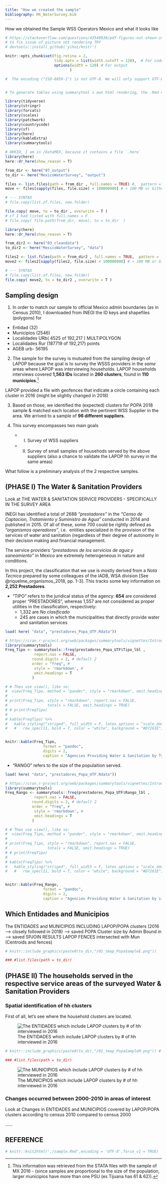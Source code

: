 ```yaml
---
title: "How we created the sample"
bibliography: MX_WaterSurvey.bib
---
```


How we obtained the Sample WSS Operators Mexico and what it looks like


```r
# https://stackoverflow.com/questions/43549930/pdf-figures-not-shown-in-html-files-produced-by-rmarkdown-when-open-with-firefox
# to fix issue of picture not rendering TRY 
# devtools::install_github('yihui/knitr')

knitr::opts_chunk$set(fig.retina = 2,
                      tidy.opts = list(width.cutoff = 120),  # For code
                      options(width = 120) # For output
							 )  

#  The encoding ("ISO-8859-1") is not UTF-8. We will only support UTF-8 in the future. Please re-save your file "sample.Rmd" with the UTF-8 encoding.


# To generate tables using summarytool s own html rendering, the .Rmd document s configuration part (yaml) must point to the package s summarytools.css file.


```

```r
library(tidyverse)
library(stringr)
library(forcats)
library(scales)
library(patchwork)
library(countrycode)
library(sf)
library(here)
library(kableExtra)
library(summarytools)


```






```r
# OKKIO, I am in /DataMEX, because it contains a file `.here`
library(here)
here::dr_here(show_reason = T)

from_dir <- here("07_output")
to_dir <- here("MexicoWaterSurvey", "output")

files <- list.files(path = from_dir , full.names = TRUE) #,  pattern = ".png$" )
move <- files[sapply(files, file.size) < 100000000] # < 100 MB or Github will get stuck

# --- SYNTAX
# file.copy(list.of.files, new.folder)

file.copy( move, to = to_dir , overwrite = T )
# if I had listed with full.names = F
# file.copy( file.path(from_dir, move), to = to_dir  )
```

```r
library(here)
here::dr_here(show_reason = T)

from_dir2 <- here("03_cleandata")
to_dir2 <- here("MexicoWaterSurvey", "data")

files2 <- list.files(path = from_dir2 , full.names = TRUE,  pattern =  "(^oper|^pres).*\\.Rdata$") 
move2 <- files2[sapply(files2, file.size) < 100000000] # < 100 MB or Github will get stuck

# --- SYNTAX
# file.copy(list.of.files, new.folder)
file.copy( move2, to = to_dir2 , overwrite = T )
```



## Sampling design

1. In order to match our sample to official Mexico admin boundaries  (as in Census 2010), I downloaded from INEGI the ID keys and shapefiles (polygons) for  
+ Entidad (32) 
+ Municipios (2546)
+ Localidades URb( 4525 of 192,217 ) MULTiPOLYGON
+ Localidades Rur (187719 of 192,217) points 
+ AGEB urb- 56195 

2. The sample for the survey is mutuated from the sampling design of LAPOP  because the goal is to survey the WSSS providers in the _same_ areas where LAPOP was interviewing households. LAPOP households interviews covered **1,563 IDs** located in **260 clusters**, found in **110 municipios**.[^1] 

[^1]: This information was retrieved from the STATA files with the sample of MX 2016 - (since samples are proportional to the size of the population, larger municipios have more than one PSU (es Tijuana has 61 & 62)). 

LAPOP provided a file with geofences that indicate a circle containing each cluster in 2016 (might be slightly changed in 2018) 
 
3. Based on those, we identified the (expected) clusters for POPA 2018 sample & matched each location with the pertinent WSS Supplier in the area. 
We arrived to a sample of **96 different suppliers**.  

4. This survey encompasses two main goals

	+ I) Survey of WSS suppliers 
	+ II) Survey of small samples of househods served by the above suppliers (also a chance to validate the LAPOP hh survey in the same areas)
	
What follow is a preliminary analysis of the 2 respective samples. 


## (PHASE I) The Water & Sanitation Providers 

Look at THE WATER & SANITATION SERVICE PROVIDERS - SPECIFICALLY IN THE SURVEY AREA

INEGI has identified a total of 2688 _"prestadores"_ in the _"Censo de Captacion, Tratamiento y Suministro de Agua"_ 
conducted in 2014 and published in 2015. Of all of these, some 700 could be rightly defined as _"organismos operadores"_, i.e. 
entities specialized in the provision of the services of water and sanitation (regardless of their degree of autonomy in their 
decision making and financial management.

The service providers *"prestadores de los servicios de agua y saneamiento"* in Mexico are extremely heterogeneous in nature and conditions. 

In this project, the classification that we use is mostly derived from a _Nota Tecnica_ prepared by some colleagues of the IADB, WSA division [See @riquelme_organismos_2018, pp. 1-3]. This tracks some key information on **2,252 Prestadores**. 


+ "TIPO" refers to the juridical status of the agency: **654** are considered proper "PRESTADORES", whereas 1,557 are not considered as proper utilities in the classification, respectively:  
	* 1,332 are *No clasificado*
	* 245 are cases in which the municipalities that directly provide water and sanitation services
	
```r

load( here( "data", "prestadores_Popa_UTF.Rdata"))

# https://cran.r-project.org/web/packages/summarytools/vignettes/Introduction.html
library(summarytools)
Freq_Tipo <- summarytools::freq(prestadores_Popa_UTF$Tipo_lbl , 
			 report.nas = FALSE, 
			round.digits = 2, # default 2
			order = "freq", #  
			 style = 'rmarkdown', #  
			 omit.headings = T
			) 

# # Then use view(), like so:
#  view(Freq_Tipo, method = "pander", style = "rmarkdown", omit.headings = TRUE)
# 
# print(Freq_Tipo, style = "rmarkdown", report.nas = FALSE, 
#                  totals = FALSE, omit.headings = TRUE)
# # print(FreqTipo)
# 
# kable(FreqTipo) %>%
#   kable_styling("striped", full_width = F, latex_options = "scale_down") # %>%
#   #   row_spec(11, bold = T, color = "white", background = "#D7261E")


knitr::kable(Freq_Tipo, 
				 format = "pandoc", 
				 digits = 2, 
				 caption = "Agencies Providing Water & Sanitation by Type (Including when Not properly defined")
```

+ "RANGO" refers to the size of the populaition served.  



```r

load( here( "data", "prestadores_Popa_UTF.Rdata"))

# https://cran.r-project.org/web/packages/summarytools/vignettes/Introduction.html
library(summarytools)
Freq_Rango <- summarytools::freq(prestadores_Popa_UTF$Rango_lbl , 
			 report.nas = FALSE, 
			round.digits = 2, # default 2
			order = "freq", #  
			 style = 'rmarkdown', #  
			 omit.headings = T
			) 

# # Then use view(), like so:
#  view(Freq_Tipo, method = "pander", style = "rmarkdown", omit.headings = TRUE)
# 
# print(Freq_Tipo, style = "rmarkdown", report.nas = FALSE, 
#                  totals = FALSE, omit.headings = TRUE)
# # print(FreqTipo)
# 
# kable(FreqTipo) %>%
#   kable_styling("striped", full_width = F, latex_options = "scale_down") # %>%
#   #   row_spec(11, bold = T, color = "white", background = "#D7261E")


knitr::kable(Freq_Rango, 
				 format = "pandoc", 
				 digits = 2, 
				 caption = "Agencies Providing Water & Sanitation by size of population served (Including when Not properly defined")
```


## Which Entidades and Municipios

The ENTIDADES and MUNICIPIOS INCLUDING LAPOP/POPA clusters (2016 --> closely followed in 2018)
	--> saved POPA Cluster size by Admin Bound in 
	--> saved SPJOIN RESULTS LAPOP FENCES intersected with Mun (Centroids and fences) 
	 

```r

# knitr::include_graphics(paste0(to_dir,"/01_tmap_PopaSampleE.png"))   # NOT RENDERING 

### #list.files(path = to_dir)
```	
	


## (PHASE II) The households served in the respective service areas of the surveyed Water & Sanitation Providers 

### Spatial identification of hh clusters

First of all, let's see where the household clusters are located. 

![The ENTIDADES which include LAPOP clusters by # of hh interviewed in 2016](./output/01_tmap_PopaSampleE.png) 




```r
# knitr::include_graphics(paste0(to_dir,"/01_tmap_PopaSampleM.png")) # NOT RENDERING 

### #list.files(path = to_dir)
```	

![The MUNICIPIOS which include LAPOP clusters by # of hh interviewed in 2016](./output/01_tmap_PopaSampleM.png) 


### Changes occurred between 2000-2010 in areas of interest

Look at Changes in ENTIDADES and MUNICIPIOS covered by LAPOP/POPA clusters according to census 2010 compared to census 2000


......










## REFERENCE



```r
# knitr::knit2html('./sample.Rmd',encoding = 'UTF-8',force_v1 = TRUE)
```

